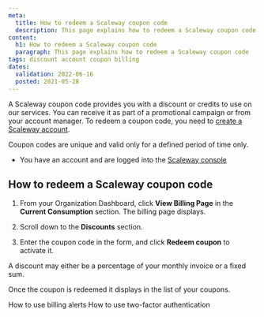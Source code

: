 ```yaml
---
meta:
  title: How to redeem a Scaleway coupon code
  description: This page explains how to redeem a Scaleway coupon code
content:
  h1: How to redeem a Scaleway coupon code
  paragraph: This page explains how to redeem a Scaleway coupon code
tags: discount account coupon billing
dates:
  validation: 2022-06-16
  posted: 2021-05-28
---
```


A Scaleway coupon code provides you with a discount or credits to use on our services. You can receive it as part of a promotional campaign or from your account manager. To redeem a coupon code, you need to [create a Scaleway account](/console/my-account/how-to/create-an-account/).

Coupon codes are unique and valid only for a defined period of time only.

<Message type="requirement">

  - You have an account and are logged into the [Scaleway console](https://console.scaleway.com) 

</Message>

## How to redeem a Scaleway coupon code

1. From your Organization Dashboard, click **View Billing Page** in the **Current Consumption** section. The billing page displays.

  <Lightbox src="scaleway-organization-dashboard.webp" alt="" />

2. Scroll down to the **Discounts** section.

3. Enter the coupon code in the form, and click **Redeem coupon** to activate it.

  <Lightbox src="scaleway-redeem-coupon.webp" alt="" />

  <Message type="note">

  A discount may either be a percentage of your monthly invoice or a fixed sum.

  </Message>

  Once the coupon is redeemed it displays in the list of your coupons.

<Navigation title="See Also">
  <PreviousButton to="/console/my-account/how-to/use-billing-alerts/">How to use billing alerts</PreviousButton>
  <NextButton to="/console/my-account/how-to/use-2fa/">How to use two-factor authentication</NextButton>
</Navigation>
